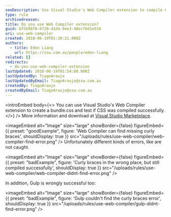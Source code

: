 ```yaml
---
seoDescription: Use Visual Studio's Web Compiler extension to compile CSS files and find missing curly braces, but note that it may not catch all errors.
type: rule
archivedreason:
title: Do you use Web Compiler extension?
guid: bf5b98f8-6720-41da-9ee3-48ecf6d1e534
uri: use-web-compiler
created: 2018-06-19T01:38:21.000Z
authors:
  - title: Eden Liang
    url: https://ssw.com.au/people/eden-liang
related: []
redirects:
  - do-you-use-web-compiler-extension
lastUpdated: 2018-06-19T01:54:08.000Z
lastUpdatedBy: TiagoAraujo
lastUpdatedByEmail: TiagoAraujo@ssw.com.au
createdBy: TiagoAraujo
createdByEmail: TiagoAraujo@ssw.com.au
---
```


<introEmbed
  body={<>
You can use Visual Studio's Web Compiler extension to create a bundle.css and test if CSS was compiled successfully.
  </>}
/>
More information and download at [Visual Studio Marketplace](https://marketplace.visualstudio.com/items?itemName=MadsKristensen.WebCompiler).

<imageEmbed
  alt="Image"
  size="large"
  showBorder={false}
  figureEmbed={{
    preset: "goodExample",
    figure: 'Web Compiler can find missing curly braces',
    shouldDisplay: true
  }}
  src="/uploads/rules/use-web-compiler/web-compiler-find-error.png"
/>
Unfortunately different kinds of errors, like are not caught.

<imageEmbed
  alt="Image"
  size="large"
  showBorder={false}
  figureEmbed={{
    preset: "badExample",
    figure: 'Curly braces in the wrong place, but still compiled successfully',
    shouldDisplay: true
  }}
  src="/uploads/rules/use-web-compiler/web-compiler-didnt-find-error.png"
/>

In addition, Gulp is wrongly successful too:

<imageEmbed
  alt="Image"
  size="large"
  showBorder={false}
  figureEmbed={{
    preset: "badExample",
    figure: 'Gulp couldn\'t find the curly braces error',
    shouldDisplay: true
  }}
  src="/uploads/rules/use-web-compiler/gulp-didnt-find-error.png"
/>

